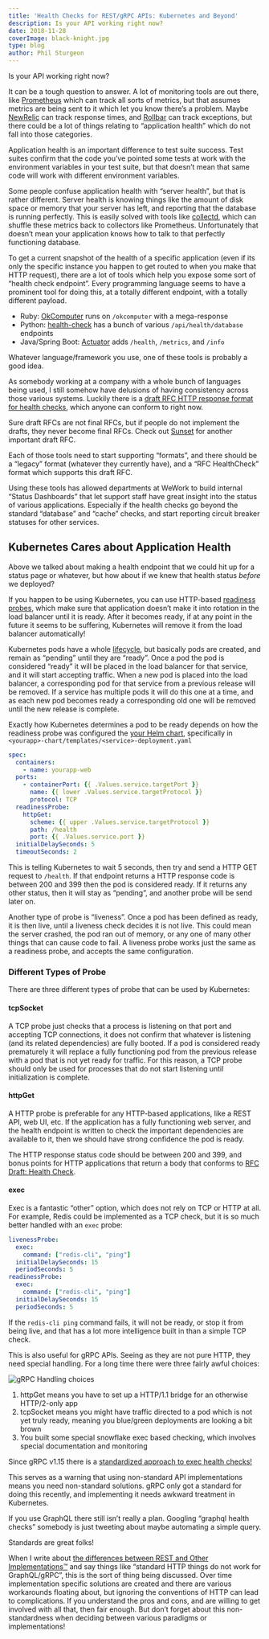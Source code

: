 ```yaml
---
title: 'Health Checks for REST/gRPC APIs: Kubernetes and Beyond'
description: Is your API working right now?
date: 2018-11-28
coverImage: black-knight.jpg
type: blog
author: Phil Sturgeon
---
```


Is your API working right now?

It can be a tough question to answer. A lot of monitoring tools are out there,
like [Prometheus](https://prometheus.io/) which can track all sorts of metrics,
but that assumes metrics are being sent to it which let you know there’s a
problem. Maybe [NewRelic](https://newrelic.com/) can track response times, and
[Rollbar](https://rollbar.com/) can track exceptions, but there could be a lot
of things relating to “application health” which do not fall into those
categories.

Application health is an important difference to test suite success. Test suites
confirm that the code you’ve pointed some tests at work with the environment
variables in your test suite, but that doesn’t mean that same code will work
with different environment variables.

Some people confuse application health with “server health”, but that is rather
different. Server health is knowing things like the amount of disk space or
memory that your server has left, and reporting that the database is running
perfectly. This is easily solved with tools like
[collectd](https://collectd.org/), which can shuffle these metrics back to
collectors like Prometheus. Unfortunately that doesn’t mean your application
knows how to talk to that perfectly functioning database.

To get a current snapshot of the health of a specific application (even if its
only the specific instance you happen to get routed to when you make that HTTP
request), there are a lot of tools which help you expose some sort of “health
check endpoint”. Every programming language seems to have a prominent tool for
doing this, at a totally different endpoint, with a totally different payload.

- Ruby: [OkComputer](https://github.com/sportngin/okcomputer) runs on
`/okcomputer` with a mega-response
- Python:
[health-check](https://pypi.org/project/health-check/) has a bunch of various
`/api/health/database` endpoints
- Java/Spring Boot:
[Actuator](https://www.baeldung.com/spring-boot-actuators) adds `/health`,
`/metrics`, and `/info`

Whatever language/framework you use, one of these tools is probably a good idea.

As somebody working at a company with a whole bunch of languages being used, I
still somehow have delusions of having consistency across those various systems.
Luckily there is a [draft RFC HTTP response format for health
checks](https://inadarei.github.io/rfc-healthcheck/), which anyone can conform
to right now.

Sure draft RFCs are not final RFCs, but if people do not implement the drafts,
they never become final RFCs. Check out
[Sunset](https://apisyouwonthate.com/blog/surviving-deprecations-to-resources-and-properties-on-other-apis)
for another important draft RFC.

Each of those tools need to start supporting “formats”, and there should be a
“legacy” format (whatever they currently have), and a “RFC HealthCheck” format
which supports this draft RFC.

Using these tools has allowed departments at WeWork to build internal “Status
Dashboards” that let support staff have great insight into the status of various
applications. Especially if the health checks go beyond the standard “database”
and “cache” checks, and start reporting circuit breaker statuses for other
services.

## Kubernetes Cares about Application Health

Above we talked about making a health endpoint that we could hit up for a status
page or whatever, but how about if we knew that health status _before_ we
deployed?

If you happen to be using Kubernetes, you can use HTTP-based [readiness probes](https://kubernetes.io/docs/tasks/configure-pod-container/configure-liveness-readiness-probes/), which make sure that application doesn’t make it into rotation in the load balancer until it is ready. After it becomes ready, if at any point in the future it seems to be suffering, Kubernetes will remove it from the load balancer automatically!

Kubernetes pods have a whole [lifecycle](https://kubernetes.io/docs/concepts/workloads/pods/pod-lifecycle/), but basically pods are created, and remain as “pending” until they are “ready”. Once a pod the pod is considered “ready” it will be placed in the load balancer for that service, and it will start accepting traffic. When a new pod is placed into the load balancer, a corresponding pod for that service from a previous release will be removed. If a service has multiple pods it will do this one at a time, and as each new pod becomes ready a corresponding old one will be removed until the new release is complete.

Exactly how Kubernetes determines a pod to be ready depends on how the readiness probe was configured the [your Helm chart](https://docs.google.com/document/d/1CELGSyDLOQ0D9TFgbVA19eKKzlUbU_ynowd40ilomKQ/edit#), specifically in `<yourapp>-chart/templates/<service>-deployment.yaml`

```yaml
spec:
  containers:
    - name: yourapp-web
  ports:
    - containerPort: {{ .Values.service.targetPort }}
      name: {{ lower .Values.service.targetProtocol }}
      protocol: TCP
  readinessProbe:
    httpGet:
      scheme: {{ upper .Values.service.targetProtocol }}
      path: /health
      port: {{ .Values.service.port }}
  initialDelaySeconds: 5
  timeoutSeconds: 2
```

This is telling Kubernetes to wait 5 seconds, then try and send a HTTP GET
request to `/health`. If that endpoint returns a HTTP response code is between
200 and 399 then the pod is considered ready. If it returns any other status,
then it will stay as “pending”, and another probe will be send later on.

Another type of probe is “liveness”. Once a pod has been defined as ready, it is
then live, until a liveness check decides it is not live. This could mean the
server crashed, the pod ran out of memory, or any one of many other things that
can cause code to fail. A liveness probe works just the same as a readiness
probe, and accepts the same configuration.

### Different Types of Probe

There are three different types of probe that can be used by Kubernetes:

#### tcpSocket

A TCP probe just checks that a process is listening on that port and accepting
TCP connections, it does not confirm that whatever is listening (and its related
dependencies) are fully booted. If a pod is considered ready prematurely it will
replace a fully functioning pod from the previous release with a pod that is not
yet ready for traffic. For this reason, a TCP probe should only be used for
processes that do not start listening until initialization is complete.

#### httpGet

A HTTP probe is preferable for any HTTP-based applications, like a REST API, web
UI, etc. If the application has a fully functioning web server, and the health
endpoint is written to check the important dependencies are available to it,
then we should have strong confidence the pod is ready.

The HTTP response status code should be between 200 and 399, and bonus points
for HTTP applications that return a body that conforms to [RFC Draft: Health
Check](https://inadarei.github.io/rfc-healthcheck/).

#### exec

Exec is a fantastic “other” option, which does not rely on TCP or HTTP at all.
For example, Redis could be implemented as a TCP check, but it is so much better
handled with an `exec` probe:

```yaml
livenessProbe:
  exec:
    command: ["redis-cli", "ping"]
  initialDelaySeconds: 15
  periodSeconds: 5
readinessProbe:
  exec:
    command: ["redis-cli", "ping"]
  initialDelaySeconds: 15
  periodSeconds: 5
```

If the `redis-cli ping` command fails, it will not be ready, or stop it from
being live, and that has a lot more intelligence built in than a simple TCP
check.

This is also useful for gRPC APIs. Seeing as they are not pure HTTP, they need
special handling. For a long time there were three fairly awful choices:

![gRPC Handling choices](/images/posts/health-checks-with-kubernetes/grpc-diagram.png)

1.  httpGet means you have to set up a HTTP/1.1 bridge for an otherwise HTTP/2-only app
2.  tcpSocket means you might have traffic directed to a pod which is not yet truly ready, meaning you blue/green deployments are looking a bit brown
3.  You built some special snowflake exec based checking, which involves special documentation and monitoring

Since gRPC v1.15 there is a [standardized approach to exec health
checks!](https://kubernetes.io/blog/2018/10/01/health-checking-grpc-servers-on-kubernetes/)

This serves as a warning that using non-standard API implementations means you
need non-standard solutions. gRPC only got a standard for doing this recently,
and implementing it needs awkward treatment in Kubernetes.

If you use GraphQL there still isn’t really a plan. Googling “graphql health
checks” somebody is just tweeting about maybe automating a simple query.

Standards are great folks!

When I write about [the differences between REST and Other
Implementations™](/blog/picking-api-paradigm)
and say things like “standard HTTP things do not work for GraphQL/gRPC”, this is
the sort of thing being discussed. Over time implementation specific solutions
are created and there are various workarounds floating about, but ignoring the
conventions of HTTP can lead to complications. If you understand the pros and
cons, and are willing to get involved with all that, then fair enough. But don’t
forget about this non-standardness when deciding between various paradigms or
implementations!
